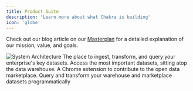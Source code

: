 ```yaml
---
title: Product Suite
description: 'Learn more about what Chakra is building'
icon: 'globe'
---
```


Check out our blog article on our [Masterplan](https://www.chakra.dev/writing/introducing-chakra) for a detailed explanation of our mission, value, and goals.

<img src='/images/system.png' alt='System Architecture' subtitle='test' />

<CardGroup cols={2}>
  <Card title='Data Warehouse' icon='house' href='/datawarehouse/quick-start'>
    The place to ingest, transform, and query your enterprise's key datasets.
  </Card>
  <Card title='Data Marketplace' icon='code' href='/marketplace'>
    Access the most important datasets, sitting atop the data warehouse.
  </Card>
  <Card
    title='Data Scout - Subnet 0'
    icon='screwdriver-wrench'
    href='/scout/introduction'
  >
    A Chrome extension to contribute to the open data marketplace.
  </Card>
  <Card title='API Docs' icon='code' href='/api-reference'>
    Query and transform your warehouse and marketplace datasets programmatically
  </Card>
</CardGroup>
